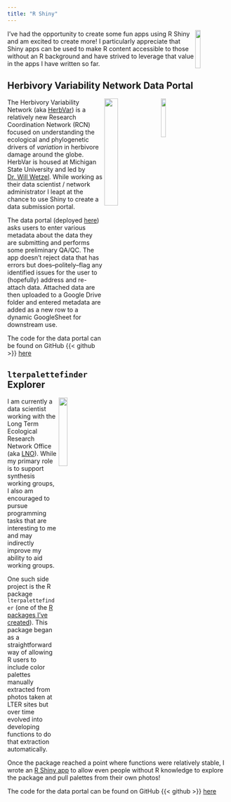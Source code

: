 ```yaml
---
title: "R Shiny"
---
```


<img src="images/shiny_hex.png" width = "15%" align="right"/> 

I've had the opportunity to create some fun apps using R Shiny and am excited to create more! I particularly appreciate that Shiny apps can be used to make R content accessible to those without an R background and have strived to leverage that value in the apps I have written so far.

## Herbivory Variability Network Data Portal

<img src="images/herbvar_logo.png" width="15%" align="right" />
<img src="images/msu_square.png" width="25%" align="right"/>

The Herbivory Variability Network (aka [HerbVar](https://herbvar.org/)) is a relatively new Research Coordination Network (RCN) focused on understanding the ecological and phylogenetic drivers of *variation* in herbivore damage around the globe. HerbVar is housed at Michigan State University and led by [Dr. Will Wetzel](https://wetzellab.com/). While working as their data scientist / network administrator I leapt at the chance to use Shiny to create a data submission portal.

The data portal (deployed [here](https://herbvar.shinyapps.io/data_portal_actual/)) asks users to enter various metadata about the data they are submitting and performs some preliminary QA/QC. The app doesn't reject data that has errors but does--politely--flag any identified issues for the user to (hopefully) address and re-attach data. Attached data are then uploaded to a Google Drive folder and entered metadata are added as a new row to a dynamic GoogleSheet for downstream use.

The code for the data portal can be found on GitHub {{< github >}} [here](https://github.com/HerbVar-Network/Data-Portal)

## `lterpalettefinder` Explorer

<img src="images/lterpalettefinder_hex.png" width="20%" align="right"/>

I am currently a data scientist working with the Long Term Ecological Research Network Office (aka [LNO](https://lternet.edu/)). While my primary role is to support synthesis working groups, I also am encouraged to pursue programming tasks that are interesting to me and may indirectly improve my ability to aid working groups.

One such side project is the R package `lterpalettefinder` (one of the [R packages I've created](https://njlyon0.github.io/pkgs.html)).  This package began as a straightforward way of allowing R users to include color palettes manually extracted from photos taken at LTER sites but over time evolved into developing functions to do that extraction automatically.

Once the package reached a point where functions were relatively stable, I wrote an [R Shiny app](https://cosima.nceas.ucsb.edu/lterpalettefinder-shiny/) to allow even people without R knowledge to explore the package and pull palettes from their own photos!

The code for the data portal can be found on GitHub {{< github >}} [here](https://github.com/lter/lterpalettefinder-shiny)
